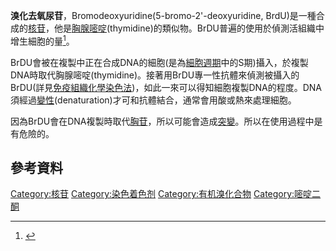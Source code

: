 {{Chembox
|ImageFile=Bromodeoxyuridine.svg
|ImageSize=
|IUPACName=
|OtherNames=
|Section1= {{Chembox Identifiers
|  CASNo=59-14-3
|   CASNo_Ref = {{cascite}}
|  PubChem=6035
|  SMILES=C1C(C(OC1N2C=C(C(=O)NC2=O)Br)CO)O
|  MeSHName=溴化去氧尿苷
  }}
|Section2= {{Chembox Properties
|  Formula=C<sub>9</sub>H<sub>11</sub>BrN<sub>2</sub>O<sub>5</sub>
|  MolarMass=307.098
|  Appearance=
|  Density=
|  MeltingPt=
|  BoilingPt=
|  Solubility=
  }}
|Section3= {{Chembox Hazards
|  MainHazards=
|  FlashPt=
|  Autoignition=
  }}
}}
'''溴化去氧尿苷'''，Bromodeoxyuridine(5-bromo-2'-deoxyuridine, BrdU)是一種合成的[[核苷|核苷]]，他是[[胸腺嘧啶|胸腺嘧啶]](thymidine)的類似物。BrDU普遍的使用於偵測活組織中增生細胞的量<ref>{{cite web|url= http://www.labome.cn/综述/试剂/50|title=溴化去氧尿苷綜述|accessdate=2010-01-19|work=来邦网}}</ref>。

BrDU會被在複製中正在合成DNA的細胞(是為[[細胞週期|細胞週期]]中的S期)攝入，於複製DNA時取代胸腺嘧啶(thymidine)。接著用BrDU專一性抗體來偵測被攝入的BrDU(詳見[[免疫組織化學染色法|免疫組織化學染色法]])，如此一來可以得知細胞複製DNA的程度。DNA須經過[[变性_(生物化学)|變性]](denaturation)才可和抗體結合，通常會用酸或熱來處理細胞。

因為BrDU會在DNA複製時取代[[胸苷|胸苷]]，所以可能會造成[[突變|突變]]。所以在使用過程中是有危險的。

==參考資料==
{{reflist}}

{{Biochem-stub}}
[[Category:核苷|Category:核苷]]
[[Category:染色着色剂|Category:染色着色剂]]
[[Category:有机溴化合物|Category:有机溴化合物]]
[[Category:嘧啶二酮|Category:嘧啶二酮]]